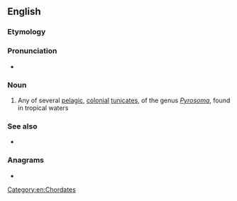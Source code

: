 ==English==
{{rfi|en}}
{{wikipedia}}
{{wikispecies|Pyrosoma}}

===Etymology===
{{rfelite|en}}

===Pronunciation===
* {{audio|En-us-ncalif-pyrosome.ogg|Audio (Northern California, US)|lang=en}}

===Noun===
{{en-noun|s|pyrosoma}}

# Any of several [[pelagic]], [[colonial]] [[tunicate]]s, of the genus ''[[Pyrosoma]]'', found in tropical waters

===See also===
* {{taxlink|Pyrostremma spinosum|species|noshow=1}}

===Anagrams===
* {{anagrams|en|Pomeroys}}

[[Category:en:Chordates]]